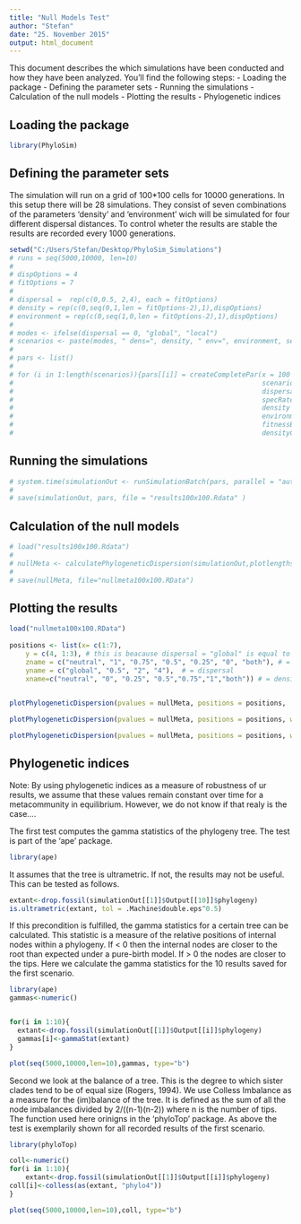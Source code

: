 ```yaml
---
title: "Null Models Test"
author: "Stefan"
date: "25. November 2015"
output: html_document
---
```

This document describes the which simulations have been conducted and how they have been analyzed.
You'll find the following steps:
- Loading the package
- Defining the parameter sets
- Running the simulations
- Calculation of the null models
- Plotting the results
- Phylogenetic indices

Loading the package
--------------------------------


```r
library(PhyloSim)
```

Defining the parameter sets
------------------------------
The simulation will run on a grid of 100*100 cells for 10000 generations.
In this setup there will be 28 simulations. They consist of seven combinations of the parameters 'density' and 'environment' wich will be simulated for four different dispersal distances.
To control wheter the results are stable the results are recorded every 1000 generations.

```r
setwd("C:/Users/Stefan/Desktop/PhyloSim_Simulations")
# runs = seq(5000,10000, len=10)
# 
# dispOptions = 4
# fitOptions = 7
# 
# dispersal =  rep(c(0,0.5, 2,4), each = fitOptions)
# density = rep(c(0,seq(0,1,len = fitOptions-2),1),dispOptions)
# environment = rep(c(0,seq(1,0,len = fitOptions-2),1),dispOptions)
# 
# modes <- ifelse(dispersal == 0, "global", "local")
# scenarios <- paste(modes, " dens=", density, " env=", environment, sep = "")
# 
# pars <- list()
# 
# for (i in 1:length(scenarios)){pars[[i]] = createCompletePar(x = 100 ,y = 100, runs = runs,
#                                                              scenario = scenarios[i],
#                                                              dispersal = dispersal[i],
#                                                              specRate = 1,
#                                                              density = density[i],
#                                                              environment = environment[i],
#                                                              fitnessBaseMortalityRatio = 5,
#                                                              densityCut = 1, seed = 1000)}
```

Running the simulations
------------------------
```r
# system.time(simulationOut <- runSimulationBatch(pars, parallel = "auto"))
# 
# save(simulationOut, pars, file = "results100x100.Rdata" )
```

Calculation of the null models
-----------------------------------

```r
# load("results100x100.Rdata")
# 
# nullMeta <- calculatePhylogeneticDispersion(simulationOut,plotlengths = c(2,3,4,5,6,7,8,9,10))
# 
# save(nullMeta, file="nullmeta100x100.RData")
```

Plotting the results
-------------------------

```r
load("nullmeta100x100.RData")
 
positions <- list(x= c(1:7),
    y = c(4, 1:3), # this is beacause dispersal = "global" is equal to dispersal = "0"
    zname = c("neutral", "1", "0.75", "0.5", "0.25", "0", "both"), # = environment
    yname = c("global", "0.5", "2", "4"),  # = dispersal
    xname=c("neutral", "0", "0.25", "0.5","0.75","1","both")) # = density
 

plotPhylogeneticDispersion(pvalues = nullMeta, positions = positions,  title = "Null Meta")

plotPhylogeneticDispersion(pvalues = nullMeta, positions = positions, which.simualtion = 1,  title = "Null Meta")

plotPhylogeneticDispersion(pvalues = nullMeta, positions = positions, which.simualtion = 2,  title = "Null Meta")


```

Phylogenetic indices
--------------------------------
Note: By using phylogenetic indices as a measure of robustness of ur results,
we assume that these values remain constant over time for a metacommunity in equilibrium.
However, we do not know if that realy is the case....

The first test computes the gamma statistics of the phylogeny tree.
The test is part of the 'ape' package. 

```r
library(ape)
```

It assumes that the tree is ultrametric. If not, the results may not be useful.
This can be tested as follows.

```r
extant<-drop.fossil(simulationOut[[1]]$Output[[10]]$phylogeny)
is.ultrametric(extant, tol = .Machine$double.eps^0.5)
```

If this precondition is fulfilled, the gamma statistics for a certain tree can be
calculated. This statistic is a measure of the relative positions of internal nodes
within a phylogeny. If \gamma < 0 then the internal nodes are closer to the root than
expected under a pure-birth model. If \gamma > 0 the nodes are closer to the tips.
Here we calculate the gamma statistics for the 10 results saved
for the first scenario.

```r

library(ape)
gammas<-numeric()


for(i in 1:10){
  extant<-drop.fossil(simulationOut[[1]]$Output[[i]]$phylogeny)
  gammas[i]<-gammaStat(extant)
}

plot(seq(5000,10000,len=10),gammas, type="b")
```
Second we look at the balance of a tree. This is the degree to which sister clades tend to be of equal size (Rogers, 1994).
We use Colless Imbalance as a measure for the (im)balance of the tree. It is defined as the sum of all the node imbalances divided by 2/((n-1)(n-2)) where n is the number of tips.
The function used here orinigns in the 'phyloTop' package. 
As above the test is exemplarily shown for all recorded results of the first scenario.

```r
library(phyloTop)

coll<-numeric()
for(i in 1:10){
    extant<-drop.fossil(simulationOut[[1]]$Output[[i]]$phylogeny)
coll[i]<-colless(as(extant, "phylo4"))
}

plot(seq(5000,10000,len=10),coll, type="b")
```



